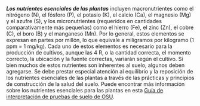 ***Los nutrientes esenciales de las plantas*** incluyen macronutrientes como el
nitrógeno (N), el fósforo (P), el potasio (K), el calcio (Ca), el magnesio (Mg)
y el azufre (S), y los micronutrientes (requeridos en cantidades
comparativamente más pequeñas) como el hierro (Fe), el zinc (Zn), el cobre (C),
el boro (B) y el manganeso (Mn). Por lo general, estos elementos se expresan en
partes por millón, lo que equivale a miligramos por kilogramo (1 ppm = 1 mg/kg).
Cada uno de estos elementos es necesario para la producción de cultivos, aunque
las 4 R, o la cantidad correcta, el momento correcto, la ubicación y la fuente
correctas, variarán según el cultivo. Si bien muchos de estos nutrientes son
inherentes al suelo, algunos deben agregarse. Se debe prestar especial atención
al equilibrio y la reposición de los nutrientes esenciales de las plantas a
través de las prácticas y principios de construcción de la salud del suelo.
Puede encontrar más información sobre los nutrientes esenciales para las plantas
en esta [Guía de interpretación de pruebas de suelo de
OSU](https://catalog.extension.oregonstate.edu/ec1478).
